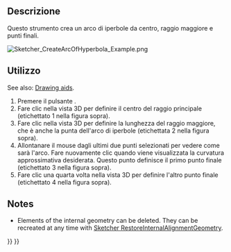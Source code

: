 <languages/>

{{Docnav/it
|[[Sketcher_CreateArcOfEllipse/it|Arco di ellisse]]
|[[Sketcher_CreateArcOfParabola/it|Arco di parabola]]
|[[Sketcher_Workbench/it|Sketcher]]
|IconL=Sketcher_CreateArcOfEllipse.svg
|IconR=Sketcher_CreateArcOfParabola.svg
|IconC=Workbench_Sketcher.svg
}}

<div class="mw-translate-fuzzy">
{{GuiCommand/it
|Name=Sketcher CreateArcOfHyperbola
|Name/it=Crea un arco di iperbole
|MenuLocation=Schizzo → Geometrie → Crea un arco di iperbola
|Workbenches=[[Sketcher_Workbench/it|Sketcher]]
|Shortcut={{KEY|G}} {{KEY|H}}
|Version=0.17
|SeeAlso=[[Sketcher_CreateArcOfEllipse/it|Arco di Ellisse]], [[Sketcher_CreateArcOfParabola/it|Arco di Parabola]]
}}
</div>

<span id="Description"></span>
==Descrizione==

<div class="mw-translate-fuzzy">
Questo strumento crea un arco di iperbole da centro, raggio maggiore e punti finali.
</div>

[[Image:Sketcher_CreateArcOfHyperbola_Example.png]]
{{Caption|Arc of hyperbola (white) with internal geometry (dark yellow)}}

<span id="Usage"></span>
==Utilizzo==

See also: [[Sketcher_Workbench#Drawing_aids|Drawing aids]].

<div class="mw-translate-fuzzy">
# Premere il pulsante {{Button|[[File:Sketcher_CreateArcOfHyperbola.svg|16px]] [[Sketcher_CreateArcOfHyperbola/it|Crea un arco di iperbole]]}}.
# Fare clic nella vista 3D per definire il centro del raggio principale (etichettato 1 nella figura sopra).
# Fare clic nella vista 3D per definire la lunghezza del raggio maggiore, che è anche la punta dell'arco di iperbole (etichettata 2 nella figura sopra).
# Allontanare il mouse dagli ultimi due punti selezionati per vedere come sarà l'arco. Fare nuovamente clic quando viene visualizzata la curvatura approssimativa desiderata. Questo punto definisce il primo punto finale (etichettato 3 nella figura sopra).
# Fare clic una quarta volta nella vista 3D per definire l'altro punto finale (etichettato 4 nella figura sopra).
</div>

==Notes==

* Elements of the internal geometry can be deleted. They can be recreated at any time with [[Sketcher_RestoreInternalAlignmentGeometry|Sketcher RestoreInternalAlignmentGeometry]].


{{Docnav/it
|[[Sketcher_CreateArcOfEllipse/it|Arco di ellisse]]
|[[Sketcher_CreateArcOfParabola/it|Arco di parabola]]
|[[Sketcher_Workbench/it|Sketcher]]
|IconL=Sketcher_CreateArcOfEllipse.svg
|IconR=Sketcher_CreateArcOfParabola.svg
|IconC=Workbench_Sketcher.svg
}}

{{Sketcher_Tools_navi{{#translation:}}}}
{{Userdocnavi{{#translation:}}}}